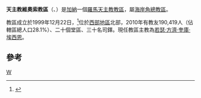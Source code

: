 {{Infobox Roman Catholic diocese
|Roman Catholic Diocese of = 天主教維奧索教區
|Latin name of diocese = Dioecesis Viavsensis

|image =
|caption = 
|location = [[加納|加納]]
|territory = [[西部地區_(加納)|西部地區]]北部
|population = 190,419

|rite = 拉丁禮
|patron = 
|province = 海岸角
|established = 1999年
|cathedral = 聖若瑟主教座堂
|co-cathedral =
|leadership = 主教
|website =
|教宗 =
|metropolitan = 
|ordinary = 若瑟·方濟·奎庫·埃西恩
|coadjutor bishop =
|auxiliary =
}}

'''天主教維奧索教區'''（{{lang-la|Dioecesis Viavsensis}}、{{lang-en|Diocese of Wiawso}}）是[[加納|加納]]一個[[羅馬天主教|羅馬天主教]][[教區|教區]]，屬[[天主教海岸角總教區|海岸角總教區]]。

教區成立於1999年12月22日，<ref>{{Cite web |url=http://www.vatican.va/holy_father/john_paul_ii/apost_constitutions/documents/hf_jp-ii_apc_19991222_ad-efficacius_lt.html |title=升為教區的宗座憲令 |access-date=2013-11-21 |archive-date=2014-05-17 |archive-url=https://web.archive.org/web/20140517002533/http://www.vatican.va/holy_father/john_paul_ii/apost_constitutions/documents/hf_jp-ii_apc_19991222_ad-efficacius_lt.html |dead-url=no }}</ref>位於[[西部地區_(加納)|西部地區]]北部，2010年有教友190,419人（佔轄區總人口28.1%）、二十個堂區、三十名司鐸。現任教區主教為[[若瑟·方濟·奎庫·埃西恩|若瑟·方濟·奎庫·埃西恩]]。

==參考==
{{reflist}}

{{加納天主教教省}}
[[Category:加納天主教教區|W]]